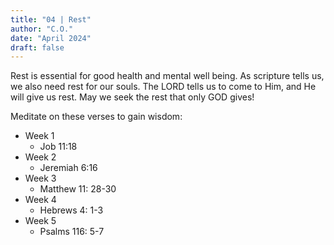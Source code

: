 ```yaml
---
title: "04 | Rest"
author: "C.O."
date: "April 2024"
draft: false
---
```


Rest is essential for good health and mental well being. As scripture tells us, we also need rest for our souls. The LORD tells us to come to Him, and He will give us rest. May we seek the rest that only GOD gives!

Meditate on these verses to gain wisdom:

-   Week 1
    -   Job 11:18
-   Week 2
    -   Jeremiah 6:16
-   Week 3
    -   Matthew 11: 28-30
-   Week 4
    -   Hebrews 4: 1-3
-   Week 5
    -   Psalms 116: 5-7
